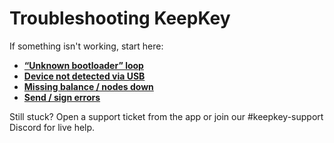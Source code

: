 # Troubleshooting KeepKey

If something isn't working, start here:

- **[“Unknown bootloader” loop](/support/troubleshoot)**
- **[Device not detected via USB](/support/faqs#my-keepkey-is-not-recognized-by-my-computer)**
- **[Missing balance / nodes down](/support/troubleshoot#transactions)**
- **[Send / sign errors](/support/troubleshoot#transactions)**

Still stuck? Open a support ticket from the app or join our #keepkey-support Discord for live help.
